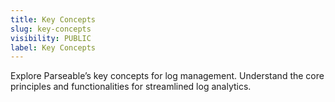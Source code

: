 ```yaml
---
title: Key Concepts
slug: key-concepts
visibility: PUBLIC
label: Key Concepts
---
```


Explore Parseable’s key concepts for log management. Understand the core principles and functionalities for streamlined log analytics.
